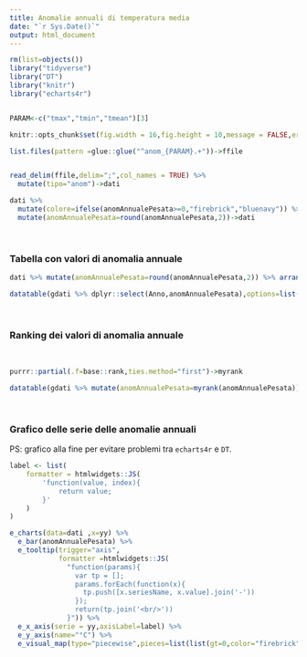 ```yaml
---
title: Anomalie annuali di temperatura media
date: "`r Sys.Date()`"
output: html_document
---
```


```r
rm(list=objects())
library("tidyverse")
library("DT")
library("knitr")
library("echarts4r")


PARAM<-c("tmax","tmin","tmean")[3]

knitr::opts_chunk$set(fig.width = 16,fig.height = 10,message = FALSE,error = FALSE,warning = FALSE,echo=FALSE)

list.files(pattern =glue::glue("^anom_{PARAM}.+"))->ffile


read_delim(ffile,delim=";",col_names = TRUE) %>%
  mutate(tipo="anom")->dati

dati %>%
  mutate(colore=ifelse(anomAnnualePesata>=0,"firebrick","bluenavy")) %>%
  mutate(anomAnnualePesata=round(anomAnnualePesata,2))->dati

```

<br>


### Tabella con valori di anomalia annuale

```r

dati %>% mutate(anomAnnualePesata=round(anomAnnualePesata,2)) %>% arrange(desc(yy)) %>% rename(Anno=yy)->gdati

datatable(gdati %>% dplyr::select(Anno,anomAnnualePesata),options=list(pageLength=30))
```


<br>

### Ranking dei valori di anomalia annuale

<br>

```r

purrr::partial(.f=base::rank,ties.method="first")->myrank

datatable(gdati %>% mutate(anomAnnualePesata=myrank(anomAnnualePesata))%>% dplyr::select(Anno,anomAnnualePesata),options=list(pageLength=30)) 
```

<br>

### Grafico delle serie delle anomalie annuali

PS: grafico alla fine per evitare problemi tra `echarts4r` e `DT`.

```r

label <- list(
    formatter = htmlwidgets::JS(
        'function(value, index){
            return value;
        }'
    )
)

e_charts(data=dati ,x=yy) %>% 
  e_bar(anomAnnualePesata) %>% 
  e_tooltip(trigger="axis",
            formatter =htmlwidgets::JS(
              "function(params){
                var tp = [];
                params.forEach(function(x){
                  tp.push([x.seriesName, x.value].join('-'))
                });
                return(tp.join('<br/>'))
              }")) %>%
  e_x_axis(serie = yy,axisLabel=label) %>%
  e_y_axis(name="°C") %>%
  e_visual_map(type="piecewise",pieces=list(list(gt=0,color="firebrick"),list(lte=0,color="blue")))
```